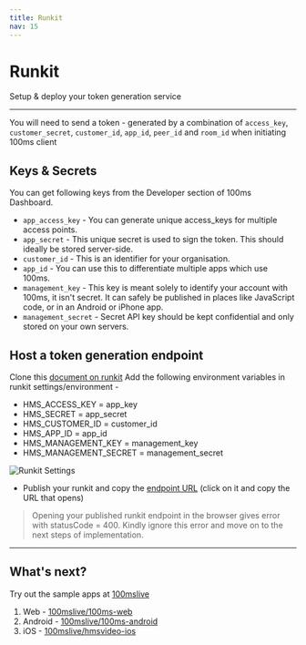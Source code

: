 ```yaml
---
title: Runkit
nav: 15
---
```


# Runkit

Setup & deploy your token generation service

---

You will need to send a token - generated by a combination of `access_key`, `customer_secret`, `customer_id`, `app_id`, `peer_id` and `room_id` when initiating 100ms client

## Keys & Secrets

You can get following keys from the Developer section of 100ms Dashboard.

-   `app_access_key` - You can generate unique access_keys for multiple access points.
-   `app_secret` - This unique secret is used to sign the token. This should ideally be stored server-side.
-   `customer_id` - This is an identifier for your organisation.
-   `app_id` - You can use this to differentiate multiple apps which use 100ms.
-   `management_key` - This key is meant solely to identify your account with 100ms, it isn't secret. It can safely be published in places like JavaScript code, or in an Android or iPhone app.
-   `management_secret` - Secret API key should be kept confidential and only stored on your own servers.

## Host a token generation endpoint

Clone this [document on runkit](https://runkit.com/100mslive/100-ms-services)
Add the following environment variables in runkit settings/environment -

-   HMS_ACCESS_KEY = app_key
-   HMS_SECRET = app_secret
-   HMS_CUSTOMER_ID = customer_id
-   HMS_APP_ID = app_id
-   HMS_MANAGEMENT_KEY = management_key
-   HMS_MANAGEMENT_SECRET = management_secret

<Image width={1520} height={1222} alt="Runkit Settings" src="/docs/RunKit-Settings.png" />

-   Publish your runkit and copy the [endpoint URL](https://runkit.com/docs/endpoint) (click on it and copy the URL that opens)

> Opening your published runkit endpoint in the browser gives error with statusCode = 400. Kindly ignore this error and move on to the next steps of implementation.

---

## What's next?

Try out the sample apps at [100mslive](https://github.com/100mslive)

1. Web - [100mslive/100ms-web](https://github.com/100mslive/100ms-web)
2. Android - [100mslive/100ms-android](https://github.com/100mslive/100ms-android)
3. iOS - [100mslive/hmsvideo-ios](https://github.com/100mslive/100ms-ios)
